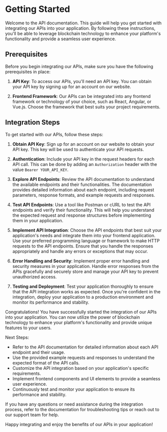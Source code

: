 # Getting Started

Welcome to the API documentation. This guide will help you get started with integrating our APIs into your application. By following these instructions, you'll be able to leverage blockchain technology to enhance your platform's functionality and provide a seamless user experience.

## Prerequisites

Before you begin integrating our APIs, make sure you have the following prerequisites in place:

1. **API Key**: To access our APIs, you'll need an API key. You can obtain your API key by signing up for an account on our website.

2. **Frontend Framework**: Our APIs can be integrated into any frontend framework or technology of your choice, such as React, Angular, or Vue.js. Choose the framework that best suits your project requirements.

## Integration Steps

To get started with our APIs, follow these steps:

1. **Obtain API Key**: Sign up for an account on our website to obtain your API key. This key will be used to authenticate your API requests.

2. **Authentication**: Include your API key in the request headers for each API call. This can be done by adding an `Authorization` header with the value `Bearer YOUR_API_KEY`.

3. **Explore API Endpoints**: Review the API documentation to understand the available endpoints and their functionalities. The documentation provides detailed information about each endpoint, including request parameters, response formats, and example requests and responses.

4. **Test API Endpoints**: Use a tool like Postman or cURL to test the API endpoints and verify their functionality. This will help you understand the expected request and response structures before implementing them in your application.

5. **Implement API Integration**: Choose the API endpoints that best suit your application's needs and integrate them into your frontend application. Use your preferred programming language or framework to make HTTP requests to the API endpoints. Ensure that you handle the responses appropriately and handle any errors or exceptions that may occur.

6. **Error Handling and Security**: Implement proper error handling and security measures in your application. Handle error responses from the APIs gracefully and securely store and manage your API key to prevent unauthorized access.

7. **Testing and Deployment**: Test your application thoroughly to ensure that the API integration works as expected. Once you're confident in the integration, deploy your application to a production environment and monitor its performance and stability.

Congratulations! You have successfully started the integration of our APIs into your application. You can now utilize the power of blockchain technology to enhance your platform's functionality and provide unique features to your users.

Next Steps:

- Refer to the API documentation for detailed information about each API endpoint and their usage.
- Use the provided example requests and responses to understand the expected format of the API calls.
- Customize the API integration based on your application's specific requirements.
- Implement frontend components and UI elements to provide a seamless user experience.
- Continuously test and monitor your application to ensure its performance and stability.

If you have any questions or need assistance during the integration process, refer to the documentation for troubleshooting tips or reach out to our support team for help.

Happy integrating and enjoy the benefits of our APIs in your application!